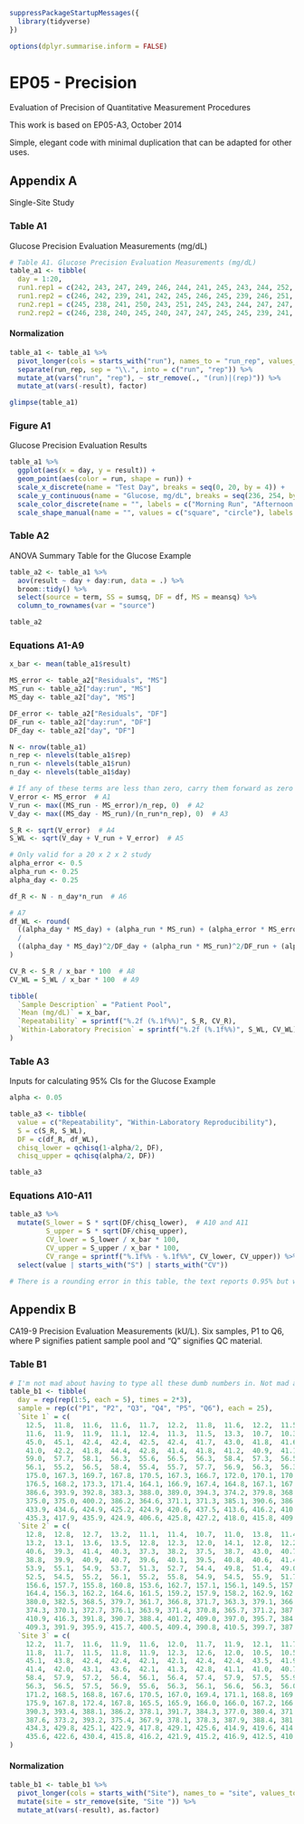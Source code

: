 ```r
suppressPackageStartupMessages({
  library(tidyverse)
})

options(dplyr.summarise.inform = FALSE)
```

# EP05 - Precision
Evaluation of Precision of Quantitative Measurement Procedures

This work is based on EP05-A3, October 2014

Simple, elegant code with minimal duplication that can be adapted for other uses.

## Appendix A
Single-Site Study


### Table A1
Glucose Precision Evaluation Measurements (mg/dL)
```r

# Table A1. Glucose Precision Evaluation Measurements (mg/dL)
table_a1 <- tibble(
  day = 1:20,
  run1.rep1 = c(242, 243, 247, 249, 246, 244, 241, 245, 243, 244, 252, 249, 242, 246, 247, 240, 241, 244, 241, 247),
  run1.rep2 = c(246, 242, 239, 241, 242, 245, 246, 245, 239, 246, 251, 248, 240, 249, 248, 238, 244, 244, 239, 240),
  run2.rep1 = c(245, 238, 241, 250, 243, 251, 245, 243, 244, 247, 247, 251, 251, 248, 245, 239, 245, 237, 247, 245),
  run2.rep2 = c(246, 238, 240, 245, 240, 247, 247, 245, 245, 239, 241, 246, 245, 240, 246, 242, 248, 242, 245, 242))

```

#### Normalization
```r

table_a1 <- table_a1 %>%
  pivot_longer(cols = starts_with("run"), names_to = "run_rep", values_to = "result") %>%
  separate(run_rep, sep = "\\.", into = c("run", "rep")) %>%
  mutate_at(vars("run", "rep"), ~ str_remove(., "(run)|(rep)")) %>%
  mutate_at(vars(-result), factor)

glimpse(table_a1)

```

### Figure A1
Glucose Precision Evaluation Results
```r

table_a1 %>%
  ggplot(aes(x = day, y = result)) +
  geom_point(aes(color = run, shape = run)) +
  scale_x_discrete(name = "Test Day", breaks = seq(0, 20, by = 4)) +
  scale_y_continuous(name = "Glucose, mg/dL", breaks = seq(236, 254, by = 2)) +
  scale_color_discrete(name = "", labels = c("Morning Run", "Afternoon Run")) +
  scale_shape_manual(name = "", values = c("square", "circle"), labels = c("Morning Run", "Afternoon Run"))

```


### Table A2
ANOVA Summary Table for the Glucose Example

```r
table_a2 <- table_a1 %>%
  aov(result ~ day + day:run, data = .) %>%
  broom::tidy() %>%
  select(source = term, SS = sumsq, DF = df, MS = meansq) %>%
  column_to_rownames(var = "source")

table_a2
```

### Equations A1-A9

```r
x_bar <- mean(table_a1$result)

MS_error <- table_a2["Residuals", "MS"]
MS_run <- table_a2["day:run", "MS"]
MS_day <- table_a2["day", "MS"]

DF_error <- table_a2["Residuals", "DF"]
DF_run <- table_a2["day:run", "DF"]
DF_day <- table_a2["day", "DF"]

N <- nrow(table_a1)
n_rep <- nlevels(table_a1$rep)
n_run <- nlevels(table_a1$run)
n_day <- nlevels(table_a1$day)

# If any of these terms are less than zero, carry them forward as zero
V_error <- MS_error  # A1
V_run <- max((MS_run - MS_error)/n_rep, 0)  # A2
V_day <- max((MS_day - MS_run)/(n_run*n_rep), 0)  # A3

S_R <- sqrt(V_error)  # A4
S_WL <- sqrt(V_day + V_run + V_error)  # A5

# Only valid for a 20 x 2 x 2 study
alpha_error <- 0.5
alpha_run <- 0.25
alpha_day <- 0.25

df_R <- N - n_day*n_run  # A6

# A7
df_WL <- round(  
  ((alpha_day * MS_day) + (alpha_run * MS_run) + (alpha_error * MS_error))^2 
  / 
  ((alpha_day * MS_day)^2/DF_day + (alpha_run * MS_run)^2/DF_run + (alpha_error * MS_error)^2/DF_error)
)

CV_R <- S_R / x_bar * 100  # A8
CV_WL = S_WL / x_bar * 100  # A9

tibble(
  `Sample Description` = "Patient Pool",
  `Mean (mg/dL)` = x_bar,
  `Repeatability` = sprintf("%.2f (%.1f%%)", S_R, CV_R),
  `Within-Laboratory Precision` = sprintf("%.2f (%.1f%%)", S_WL, CV_WL)
) 
```

### Table A3
Inputs for calculating 95% CIs for the Glucose Example

```r
alpha <- 0.05

table_a3 <- tibble(
  value = c("Repeatability", "Within-Laboratory Reproducibility"),
  S = c(S_R, S_WL),
  DF = c(df_R, df_WL),
  chisq_lower = qchisq(1-alpha/2, DF),
  chisq_upper = qchisq(alpha/2, DF))

table_a3 
```

### Equations A10-A11
```r
table_a3 %>%
  mutate(S_lower = S * sqrt(DF/chisq_lower),  # A10 and A11
         S_upper = S * sqrt(DF/chisq_upper),
         CV_lower = S_lower / x_bar * 100,
         CV_upper = S_upper / x_bar * 100,
         CV_range = sprintf("%.1f%% - %.1f%%", CV_lower, CV_upper)) %>%
  select(value | starts_with("S") | starts_with("CV"))

# There is a rounding error in this table, the text reports 0.95% but without rounding, the calculated value is 0.944%
```

## Appendix B
CA19-9 Precision Evaluation Measurements (kU/L). Six samples, P1 to Q6, where P signifies patient sample pool and "Q" signifies QC material.

### Table B1
```r

# I'm not mad about having to type all these dumb numbers in. Not mad at all
table_b1 <- tibble(
  day = rep(rep(1:5, each = 5), times = 2*3),
  sample = rep(c("P1", "P2", "Q3", "Q4", "P5", "Q6"), each = 25),
  `Site 1` = c(
    12.5,  11.8,  11.6,  11.6,  11.7,  12.2,  11.8,  11.6,  12.2,  11.5,  12.0,  11.9,  11.4,  
    11.6,  11.9,  11.9,  11.1,  12.4,  11.3,  11.5,  13.3,  10.7,  10.3,  11.7,  11.9,   # P1
    45.0,  45.1,  42.4,  42.4,  42.5,  42.4,  41.7,  43.0,  41.8,  41.6,  45.1,  42.7,  41.6,  
    41.0,  42.2,  41.8,  44.4,  42.8,  41.4,  41.8,  41.2,  40.9,  41.1,  40.2,  40.9,   # P2
    59.0,  57.7,  58.1,  56.3,  55.6,  56.5,  56.3,  58.4,  57.3,  56.5,  57.7,  56.7,  58.6,  
    56.1,  55.2,  56.5,  58.4,  55.4,  55.7,  57.7,  56.9,  56.3,  56.3,  55.7,  55.0,   # Q3
    175.0, 167.3, 169.7, 167.8, 170.5, 167.3, 166.7, 172.0, 170.1, 170.5, 167.4, 168.8, 170.5, 
    176.5, 168.2, 173.3, 171.4, 164.1, 166.9, 167.4, 164.8, 167.1, 167.3, 165.8, 165.8,  # Q4
    386.6, 393.9, 392.8, 383.3, 388.0, 389.0, 394.3, 374.2, 379.8, 368.1, 381.0, 380.1, 375.3, 
    375.0, 375.0, 400.2, 386.2, 364.6, 371.1, 371.3, 385.1, 390.6, 386.2, 377.4, 384.9,  # P5
    433.9, 434.6, 424.9, 425.2, 424.9, 420.6, 437.5, 413.6, 416.2, 410.7, 423.0, 412.7, 426.7, 
    435.3, 417.9, 435.9, 424.9, 406.6, 425.8, 427.2, 418.0, 415.8, 409.2, 411.1, 423.2), # Q6
  `Site 2` = c(
    12.8,  12.8,  12.7,  13.2,  11.1,  11.4,  10.7,  11.0,  13.8,  11.4,  14.7,  13.7,  13.2, 
    13.2,  13.1,  13.6,  13.5,  12.8,  12.3,  12.0,  14.1,  12.8,  12.2,  15.8,  13.3,   # P1
    40.6,  39.3,  41.4,  40.3,  37.3,  38.2,  37.5,  38.7,  43.0,  40.7,  42.1,  41.3,  40.5,  
    38.8,  39.9,  40.9,  40.7,  39.6,  40.1,  39.5,  40.8,  40.6,  41.4,  41.4,  39.7,   # P2
    53.9,  55.1,  54.9,  53.7,  51.3,  52.7,  54.4,  49.8,  51.4,  49.0,  55.1,  55.0,  54.1,  
    52.5,  54.5,  55.2,  56.1,  55.2,  55.8,  54.9,  54.5,  55.9,  51.7,  50.0,  54.2,   # Q3
    156.6, 157.7, 155.8, 160.8, 153.6, 162.7, 157.1, 156.1, 149.5, 157.0, 159.9, 163.8, 160.9, 
    164.4, 156.3, 162.2, 164.6, 161.5, 159.2, 157.9, 158.2, 162.9, 162.4, 159.6, 160.0,  # Q4
    380.0, 382.5, 368.5, 379.7, 361.7, 366.8, 371.7, 363.3, 379.1, 366.7, 375.1, 382.1, 371.3, 
    374.3, 370.1, 372.7, 376.1, 363.9, 371.4, 370.8, 365.7, 371.2, 387.5, 385.5, 367.3,  # P5
    410.9, 416.3, 391.8, 390.7, 388.4, 401.2, 409.0, 397.0, 395.7, 384.1, 401.4, 411.9, 292.2, 
    409.3, 391.9, 395.9, 415.7, 400.5, 409.4, 390.8, 410.5, 399.7, 387.9, 398.9, 382.5), # Q6
  `Site 3` = c(
    12.2,  11.7,  11.6,  11.9,  11.6,  12.0,  11.7,  11.9,  12.1,  11.7,  12.0,  11.7,  11.5,  
    11.8,  11.7,  11.5,  11.8,  11.9,  12.3,  12.6,  12.0,  10.5,  10.5,  11.2,  11.1,   # P1
    45.1,  43.8,  42.4,  42.4,  42.1,  42.1,  42.4,  42.4,  43.5,  41.9,  43.9,  42.2,  41.3,  
    41.4,  42.0,  43.1,  43.6,  42.1,  41.3,  42.8,  41.1,  41.0,  40.7,  41.4,  43.9,   # P2
    58.4,  57.9,  57.2,  56.4,  56.1,  56.4,  57.4,  57.9,  57.5,  55.9,  57.2,  57.7,  57.4,  
    56.3,  56.5,  57.5,  56.9,  55.6,  56.3,  56.1,  56.6,  56.3,  56.0,  55.7,  57.0,   # Q3
    171.2, 168.5, 168.8, 167.6, 170.5, 167.0, 169.4, 171.1, 168.8, 169.4, 168.1, 169.7, 173.5,
    175.9, 167.8, 172.4, 167.8, 165.5, 165.9, 166.0, 166.0, 167.2, 166.6, 168.2, 168.8,  # Q4
    390.3, 393.4, 388.1, 386.2, 378.1, 391.7, 384.3, 377.0, 380.4, 371.6, 380.6, 377.7, 375.2, 
    387.6, 373.2, 393.2, 375.4, 367.9, 378.1, 378.3, 387.9, 388.4, 381.8, 382.7, 383.7,  # P5
    434.3, 429.8, 425.1, 422.9, 417.8, 429.1, 425.6, 414.9, 419.6, 414.3, 417.9, 419.7, 431.0, 
    435.6, 422.6, 430.4, 415.8, 416.2, 421.9, 415.2, 416.9, 412.5, 410.2, 418.0, 415.2), # Q6
)

```

#### Normalization

```r
table_b1 <- table_b1 %>%
  pivot_longer(cols = starts_with("Site"), names_to = "site", values_to = "result") %>%
  mutate(site = str_remove(site, "Site ")) %>%
  mutate_at(vars(-result), as.factor)
```
